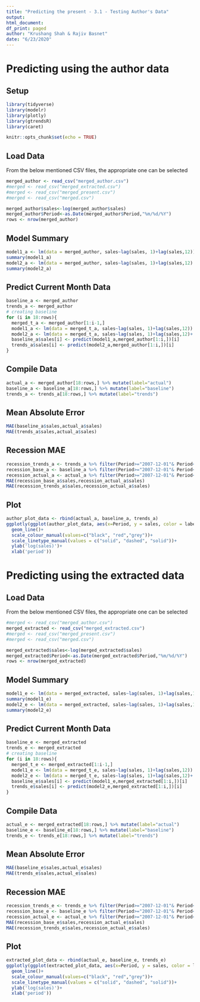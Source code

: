 ```yaml
---
title: "Predicting the present - 3.1 - Testing Author's Data"
output:
html_document:
df_print: paged
author: "Krushang Shah & Rajiv Basnet"
date: "6/23/2020"
---
```


# Predicting using the author data

## Setup
```r
library(tidyverse)
library(modelr)
library(plotly)
library(gtrendsR)
library(caret)

knitr::opts_chunk$set(echo = TRUE)
```

## Load Data
From the below mentioned CSV files, the appropriate one can be selected
```r
merged_author <- read_csv("merged_author.csv")
#merged <- read_csv("merged_extracted.csv")
#merged <- read_csv("merged_present.csv")
#merged <- read_csv("merged.csv")

merged_author$sales<-log(merged_author$sales)
merged_author$Period<-as.Date(merged_author$Period,"%m/%d/%Y")
rows <- nrow(merged_author)
```

## Model Summary
```r
model1_a <- lm(data = merged_author, sales~lag(sales, 1)+lag(sales,12))
summary(model1_a)
model2_a <- lm(data = merged_author, sales~lag(sales, 1)+lag(sales,12) + suvs + insurance)
summary(model2_a)
```

## Predict Current Month Data
```r
baseline_a <- merged_author
trends_a <- merged_author
# creating baseline 
for (i in 18:rows){
  merged_t_a <- merged_author[1:i-1,]
  model1_a <- lm(data = merged_t_a, sales~lag(sales, 1)+lag(sales,12))
  model2_a <- lm(data = merged_t_a, sales~lag(sales, 1)+lag(sales,12)+ suvs + insurance)
  baseline_a$sales[i] <- predict(model1_a,merged_author[1:i,])[i]
  trends_a$sales[i] <- predict(model2_a,merged_author[1:i,])[i]
}
```

## Compile Data
```r
actual_a <- merged_author[18:rows,] %>% mutate(label="actual")
baseline_a <- baseline_a[18:rows,] %>% mutate(label="baseline")
trends_a <- trends_a[18:rows,] %>% mutate(label="trends")
```

## Mean Absolute Error
```r
MAE(baseline_a$sales,actual_a$sales)
MAE(trends_a$sales,actual_a$sales)
```

## Recession MAE
```r
recession_trends_a <- trends_a %>% filter(Period>="2007-12-01"& Period<="2009-06-01")
recession_base_a <- baseline_a %>% filter(Period>="2007-12-01"& Period<="2009-06-01")
recession_actual_a <- actual_a %>% filter(Period>="2007-12-01"& Period<="2009-06-01")
MAE(recession_base_a$sales,recession_actual_a$sales)
MAE(recession_trends_a$sales,recession_actual_a$sales)
```

## Plot
```r
author_plot_data <- rbind(actual_a, baseline_a, trends_a)
ggplotly(ggplot(author_plot_data, aes(x=Period, y = sales, color = label, linetype = label))+
  geom_line()+
  scale_colour_manual(values=c("black", "red","grey"))+
  scale_linetype_manual(values = c("solid", "dashed", "solid"))+
  ylab('log(sales)')+
  xlab('period'))
```

# Predicting using the extracted data

## Load Data
From the below mentioned CSV files, the appropriate one can be selected
```r
#merged <- read_csv("merged_author.csv")
merged_extracted <- read_csv("merged_extracted.csv")
#merged <- read_csv("merged_present.csv")
#merged <- read_csv("merged.csv")

merged_extracted$sales<-log(merged_extracted$sales)
merged_extracted$Period<-as.Date(merged_extracted$Period,"%m/%d/%Y")
rows <- nrow(merged_extracted)
```

## Model Summary
```r
model1_e <- lm(data = merged_extracted, sales~lag(sales, 1)+lag(sales,12))
summary(model1_e)
model2_e <- lm(data = merged_extracted, sales~lag(sales, 1)+lag(sales,12) + suvs + insurance)
summary(model2_e)
```

## Predict Current Month Data
```r
baseline_e <- merged_extracted
trends_e <- merged_extracted
# creating baseline 
for (i in 18:rows){
  merged_t_e <- merged_extracted[1:i-1,]
  model1_e <- lm(data = merged_t_e, sales~lag(sales, 1)+lag(sales,12))
  model2_e <- lm(data = merged_t_e, sales~lag(sales, 1)+lag(sales,12)+ suvs + insurance)
  baseline_e$sales[i] <- predict(model1_e,merged_extracted[1:i,])[i]
  trends_e$sales[i] <- predict(model2_e,merged_extracted[1:i,])[i]
}
```

## Compile Data
```r
actual_e <- merged_extracted[18:rows,] %>% mutate(label="actual")
baseline_e <- baseline_e[18:rows,] %>% mutate(label="baseline")
trends_e <- trends_e[18:rows,] %>% mutate(label="trends")
```

## Mean Absolute Error
```r
MAE(baseline_e$sales,actual_e$sales)
MAE(trends_e$sales,actual_e$sales)
```

## Recession MAE
```r
recession_trends_e <- trends_e %>% filter(Period>="2007-12-01"& Period<="2009-06-01")
recession_base_e <- baseline_e %>% filter(Period>="2007-12-01"& Period<="2009-06-01")
recession_actual_e <- actual_e %>% filter(Period>="2007-12-01"& Period<="2009-06-01")
MAE(recession_base_e$sales,recession_actual_e$sales)
MAE(recession_trends_e$sales,recession_actual_e$sales)
```

## Plot
```r
extracted_plot_data <- rbind(actual_e, baseline_e, trends_e)
ggplotly(ggplot(extracted_plot_data, aes(x=Period, y = sales, color = label, linetype = label))+
  geom_line()+
  scale_colour_manual(values=c("black", "red","grey"))+
  scale_linetype_manual(values = c("solid", "dashed", "solid"))+
  ylab('log(sales)')+
  xlab('period'))
```